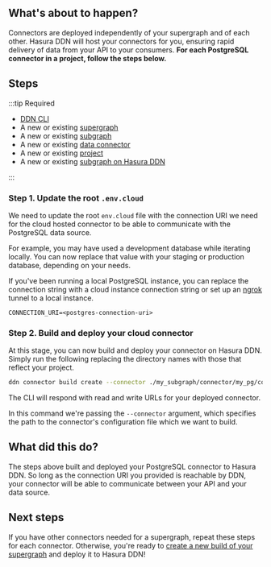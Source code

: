 
## What's about to happen?

Connectors are deployed independently of your supergraph and of each other. Hasura DDN will host your connectors for
you, ensuring rapid delivery of data from your API to your consumers. **For each PostgreSQL connector in a project,
follow the steps below.**

<Thumbnail src="/img/get-started/ERD/deploy-connector.png" alt="Deploy a connector to Hasura DDN" width="1000px" />

## Steps

:::tip Required

- [DDN CLI](/quickstart.mdx)
- A new or existing [supergraph](/quickstart.mdx)
- A new or existing [subgraph](/quickstart.mdx)
- A new or existing [data connector](/quickstart.mdx)
- A new or existing [project](/deployment/deploying-your-project/01-create-a-project.mdx)
- A new or existing [subgraph on Hasura DDN](/deployment/deploying-your-project/02-create-a-subgraph.mdx)

:::

### Step 1. Update the root `.env.cloud`

We need to update the root `env.cloud` file with the connection URI we need for the cloud hosted connector to be able to
communicate with the PostgreSQL data source.

For example, you may have used a development database while iterating locally. You can now replace that value with your
staging or production database, depending on your needs.

If you've been running a local PostgreSQL instance, you can replace the connection string with a cloud instance
connection string or set up an [ngrok](https://ngrok.com/) tunnel to a local instance.

```env title="For example, ./.env.cloud"
CONNECTION_URI=<postgres-connection-uri>
```

### Step 2. Build and deploy your cloud connector

At this stage, you can now build and deploy your connector on Hasura DDN. Simply run the following replacing the
directory names with those that reflect your project.

```bash title="Taking care to update the path to your connector's configuration file, run:"
ddn connector build create --connector ./my_subgraph/connector/my_pg/connector.yaml
```

The CLI will respond with read and write URLs for your deployed connector.

In this command we're passing the `--connector` argument, which specifies the path to the connector's configuration file
which we want to build.

## What did this do?

The steps above built and deployed your PostgreSQL connector to Hasura DDN. So long as the connection URI you provided
is reachable by DDN, your connector will be able to communicate between your API and your data source.

## Next steps

If you have other connectors needed for a supergraph, repeat these steps for each connector. Otherwise, you're ready to
[create a new build of your supergraph](/deployment/deploying-your-project/04-deploy-your-supergraph.mdx) and deploy it
to Hasura DDN!
